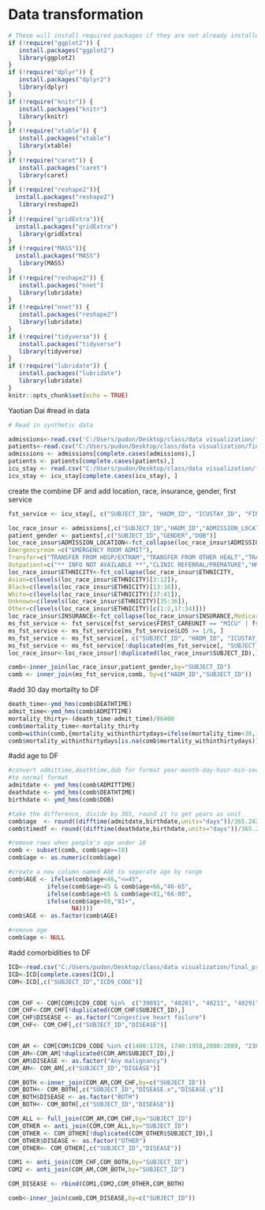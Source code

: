 # Data transformation


```r
# These will install required packages if they are not already installed
if (!require("ggplot2")) {
   install.packages("ggplot2")
   library(ggplot2)
}
if (!require("dplyr")) {
   install.packages("dplyr2")
   library(dplyr)
}
if (!require("knitr")) {
   install.packages("knitr")
   library(knitr)
}
if (!require("xtable")) {
   install.packages("xtable")
   library(xtable)
}
if (!require("caret")) {
   install.packages("caret")
   library(caret)
}
if (!require("reshape2")){
  install.packages("reshape2")
   library(reshape2)
} 
if (!require("gridExtra")){
  install.packages("gridExtra")
   library(gridExtra)
} 
if (!require("MASS")){
  install.packages("MASS")
   library(MASS)
} 
if (!require("reshape2")) {
   install.packages("nnet")
   library(lubridate)
}
if (!require("nnet")) {
   install.packages("reshape2")
   library(lubridate)
}
if (!require("tidyverse")) {
   install.packages("tidyverse")
   library(tidyverse)
}
if (!require("lubridate")) {
   install.packages("lubridate")
   library(lubridate)
}
knitr::opts_chunk$set(echo = TRUE)
```

Yaotian Dai
#read in data
```r

# Read in synthetic data

admissions<-read.csv('C:/Users/pudon/Desktop/class/data visualization/final_project/MIMICIII_visualization/data/ADMISSIONS.csv')
patients<-read.csv("C:/Users/pudon/Desktop/class/data visualization/final_project/MIMICIII_visualization/data/PATIENTS.csv")
admissions <- admissions[complete.cases(admissions),]
patients <- patients[complete.cases(patients),]
icu_stay <- read.csv("C:/Users/pudon/Desktop/class/data visualization/final_project/MIMICIII_visualization/data/ICUSTAYS.csv")
icu_stay <- icu_stay[complete.cases(icu_stay), ]

```



create the combine DF and add location, race, insurance, gender, first service
```r
fst_service <- icu_stay[, c("SUBJECT_ID", "HADM_ID", "ICUSTAY_ID", "FIRST_CAREUNIT", "LOS")]

loc_race_insur <- admissions[,c("SUBJECT_ID","HADM_ID","ADMISSION_LOCATION","INSURANCE","ETHNICITY","ADMITTIME","DEATHTIME")]
patient_gender <- patients[,c("SUBJECT_ID","GENDER","DOB")]
loc_race_insur$ADMISSION_LOCATION<-fct_collapse(loc_race_insur$ADMISSION_LOCATION,
Emergencyroom =c("EMERGENCY ROOM ADMIT"),
Transfer=c("TRANSFER FROM HOSP/EXTRAM","TRANSFER FROM OTHER HEALT","TRANSFER FROM SKILLED NUR","TRSF WITHIN THIS FACILITY"),
Outpatient=c("** INFO NOT AVAILABLE **","CLINIC REFERRAL/PREMATURE","HMO REFERRAL/SICK","PHYS REFERRAL/NORMAL DELI"))
loc_race_insur$ETHNICITY<-fct_collapse(loc_race_insur$ETHNICITY,
Asian=c(levels(loc_race_insur$ETHNICITY)[3:12]),
Black=c(levels(loc_race_insur$ETHNICITY)[13:16]),
White=c(levels(loc_race_insur$ETHNICITY)[37:41]),
Unknown=c(levels(loc_race_insur$ETHNICITY)[35:36]),
Other=c(levels(loc_race_insur$ETHNICITY)[c(1:2,17:34)]))
loc_race_insur$INSURANCE<-fct_collapse(loc_race_insur$INSURANCE,Medicareonly=c("Medicare"), Private=c("Private" ,"Self Pay"), "Medicaid/other"=c("Government", "Medicaid"))
ms_fst_service <- fst_service[fst_service$FIRST_CAREUNIT == "MICU" | fst_service$FIRST_CAREUNIT == "SICU", ]
ms_fst_service <- ms_fst_service[ms_fst_service$LOS >= 1/6, ]
ms_fst_service <- ms_fst_service[, c("SUBJECT_ID", "HADM_ID", "ICUSTAY_ID", "FIRST_CAREUNIT")]
ms_fst_service <- ms_fst_service[!duplicated(ms_fst_service[, "SUBJECT_ID"]), ]
loc_race_insur<-loc_race_insur[!duplicated(loc_race_insur$SUBJECT_ID),]

comb<-inner_join(loc_race_insur,patient_gender,by="SUBJECT_ID")
comb <- inner_join(ms_fst_service,comb, by=c("HADM_ID","SUBJECT_ID"))

```
#add 30 day mortailty to DF
```r
death_time<-ymd_hms(comb$DEATHTIME)
admit_time<-ymd_hms(comb$ADMITTIME)
mortality_thirty<-(death_time-admit_time)/86400
comb$mortality_time<-mortality_thirty
comb=within(comb,{mortality_withinthirtydays=ifelse(mortality_time<30,1,0)})
comb$mortality_withinthirtydays[is.na(comb$mortality_withinthirtydays)] <- 0
```
#add age to DF
```r
#convert admittime,deathtime,dob for format year-month-day-hour-min-seconds 
#to normal format
admitdate <- ymd_hms(comb$ADMITTIME)
deathdate <- ymd_hms(comb$DEATHTIME)
birthdate <- ymd_hms(comb$DOB)

#take the difference, divide by 365, round it to get years as unit
comb$age  <- round((difftime(admitdate,birthdate,units="days"))/365.242)
comb$timedf <- round((difftime(deathdate,birthdate,units="days"))/365.242)

#remove rows when people's age under 18
comb <- subset(comb, comb$age>=18)
comb$age <- as.numeric(comb$age)

#create a new column named AGE to seperate age by range
comb$AGE <- ifelse(comb$age<46,"<=45",
           ifelse(comb$age>45 & comb$age<66,"46-65",
           ifelse(comb$age>65 & comb$age<81,"66-80",
           ifelse(comb$age>80,"81+",
                  NA))))
comb$AGE <- as.factor(comb$AGE)

#remove age
comb$age <- NULL
```
#add comorbidities to DF
```r
ICD<-read.csv("C:/Users/pudon/Desktop/class/data visualization/final_project/MIMICIII_visualization/data/DIAGNOSES_ICD.csv")
ICD<-ICD[complete.cases(ICD),]
COM<-ICD[,c("SUBJECT_ID","ICD9_CODE")]


COM_CHF <- COM[COM$ICD9_CODE %in%  c("39891", "40201", "40211", "40291","40401", "40403", "40411", "40413","40491", "40493", 4254:4259,4280:4289) ,]
COM_CHF<-COM_CHF[!duplicated(COM_CHF$SUBJECT_ID),]
COM_CHF$DISEASE <- as.factor("Congestive heart failure")
COM_CHF<- COM_CHF[,c("SUBJECT_ID","DISEASE")]


COM_AM <- COM[COM$ICD9_CODE %in% c(1400:1729, 1740:1958,2000:2089, "2386") ,]
COM_AM<-COM_AM[!duplicated(COM_AM$SUBJECT_ID),]
COM_AM$DISEASE <- as.factor("Any malignancy")
COM_AM<- COM_AM[,c("SUBJECT_ID","DISEASE")]

COM_BOTH <-inner_join(COM_AM,COM_CHF,by=c("SUBJECT_ID"))
COM_BOTH<- COM_BOTH[,c("SUBJECT_ID","DISEASE.x","DISEASE.y")]
COM_BOTH$DISEASE <- as.factor("BOTH")
COM_BOTH<- COM_BOTH[,c("SUBJECT_ID","DISEASE")]

COM_ALL <- full_join(COM_AM,COM_CHF,by="SUBJECT_ID")
COM_OTHER <- anti_join(COM,COM_ALL,by="SUBJECT_ID")
COM_OTHER <- COM_OTHER[!duplicated(COM_OTHER$SUBJECT_ID),]
COM_OTHER$DISEASE <- as.factor("OTHER")
COM_OTHER<- COM_OTHER[,c("SUBJECT_ID","DISEASE")]

COM1 <- anti_join(COM_CHF,COM_BOTH,by="SUBJECT_ID")
COM2 <- anti_join(COM_AM,COM_BOTH,by="SUBJECT_ID")

COM_DISEASE <- rbind(COM1,COM2,COM_OTHER,COM_BOTH)

comb<-inner_join(comb,COM_DISEASE,by=c("SUBJECT_ID"))
```

